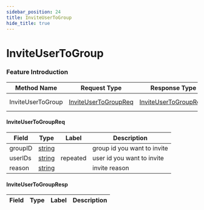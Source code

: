 ```yaml
---
sidebar_position: 24
title: InviteUserToGroup
hide_title: true
---
```


# InviteUserToGroup

### Feature Introduction



| Method Name | Request Type | Response Type | Description |
| ----------- | ------------ | ------------- | ------------- |
| InviteUserToGroup | [InviteUserToGroupReq](docs/group/index.mdx#InviteUserToGroupReq) | [InviteUserToGroupResp](docs/group/index.mdx#InviteUserToGroupResp) | invite user to group |
 

#### InviteUserToGroupReq
| Field | Type | Label | Description |
| ----- | ---- | ----- | ----------- |
| groupID | [string](docs/scalar/scalar.mdx) |  | group id you want to invite |
| userIDs | [string](docs/scalar/scalar.mdx) | repeated | user id you want to invite |
| reason | [string](docs/scalar/scalar.mdx) |  | invite reason |
 

#### InviteUserToGroupResp
| Field | Type | Label | Description |
| ----- | ---- | ----- | ----------- |


